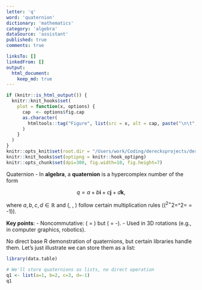 ```yaml
---
letter: 'q'
word: 'quaternion'
dictionary: 'mathematics'
category: 'algebra'
dataSource: 'assistant'
published: true
comments: true

linksTo: []
linkedFrom: []
output:
  html_document:
    keep_md: true
---
```


```r
if (knitr::is_html_output()) {
  knitr::knit_hooks$set(
    plot = function(x, options) {
      cap  <- options$fig.cap
      as.character(
        htmltools::tag("Figure", list(src = x, alt = cap, paste("\n\t", cap, "\n", sep="")))
      )
    }
  )
}
knitr::opts_knit$set(root.dir = "/Users/work/Coding/derecksprojects/derecksnotes.com-playground/derecksnotes.com/client/src/app/dictionaries/mathematics/definitions")
knitr::knit_hooks$set(optipng = knitr::hook_optipng)
knitr::opts_chunk$set(dpi=300, fig.width=10, fig.height=7)
```

<a id="quaternion">Quaternion</a> - In **algebra**, a **quaternion** is a hypercomplex number of the form

$$
q = a + b\mathbf{i} + c\mathbf{j} + d\mathbf{k},
$$

where $a,b,c,d \in \mathbb{R}$ and \(\mathbf{i}, \mathbf{j}, \mathbf{k}\) follow certain multiplication rules (\(\mathbf{i}^2=\mathbf{j}^2=\mathbf{k}^2= \mathbf{i}\mathbf{j}\mathbf{k} = -1\)).

**Key points**:
- Noncommutative: \(\mathbf{i}\mathbf{j} = \mathbf{k}\) but \(\mathbf{j}\mathbf{i} = -\mathbf{k}\).
- Used in 3D rotations (e.g., in computer graphics, robotics).

No direct base R demonstration of quaternions, but certain libraries handle them. Let’s just illustrate we can store them as a list:

```r
library(data.table)

# We'll store quaternions as lists, no direct operation
q1 <- list(a=1, b=2, c=3, d=-1)
q1
```
